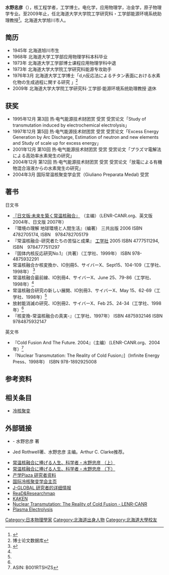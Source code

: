 {{Infobox Scientist
| name = 水野 忠彦
| image =ファイル Dr. Tadahiko Mizuno.jpeg
| caption = 人物资料
| birth_date = 1945年
| birth_place = {{JPN}} [[北海道|北海道]][[旭川市|旭川市]]
| residence = {{JPN}}
| nationality = {{JPN}}
| field = [[电化学|电化学]]、[[应用物理学|应用物理学]]、[[冶金学|冶金学]]、[[原子物理学|原子物理学]]
| work_institution =
| alma_mater = [[北海道大学|北海道大学]]
| doctoral_advisor =
| doctoral_students =
| known_for = [[冷核聚变|冷核聚变]]
| prizes =
* 第3回 [[热·电气能源技术财团|热·电气能源技术财团]]赏 受赏(1995年)<ref name="一般财团法人 热·电气能源技术财团">{{Cite web |url=http://www.teet.or.jp/ |title=一般财团法人 热·电气能源技术财团 |accessdate=2020-09-12 |archive-date=2020-02-12 |archive-url=https://web.archive.org/web/20200212162810/http://www.teet.or.jp/ |dead-url=no }}</ref>
* 第5回 热·电气能源技术财团賞 受賞(1997年)<ref name="一般财团法人 热·电气能源技术财团"/>
* 第10回 热·电气能源技术财团賞 受賞(2001年)<ref name="一般财团法人 热·电气能源技术财团"/>
* 第12回 热·电气能源技术财团賞 受賞(2004年)<ref name="一般财团法人 热·电气能源技术财团"/>
* [[国际冷核聚变学会赏|国际冷核聚变学会赏]]([[Giuliano_Preparata_Medal|Giuliano Preparata Medal]]受赏（2004年）<ref name="ISCMNS Prizes">{{Cite web |url=http://www.iscmns.org/ |title=The International Society for Condensed Matter Nuclear Science Prizes |access-date=2013-04-02 |archive-url=https://web.archive.org/web/20130406141010/http://www.iscmns.org/ |archive-date=2013-04-06 |dead-url=yes }}</ref>

}}

'''水野忠彦'''（{{bd|1945年||||}}），核工程学者，工学博士。电化学，应用物理学，冶金学，原子物理学专业。至2009年止，任北海道大学大学院工学研究科・工学部能源环境系统助理教授<ref>{{Cite web |url=http://www.sangakuplaza.jp/page/154888 |title=产学Plaza研究者资料 |access-date=2013-04-02 |archive-url=https://web.archive.org/web/20150728034821/http://www.sangakuplaza.jp/page/154888 |archive-date=2015-07-28 |dead-url=yes }}</ref>。北海道大学旭川市人。

== 简历 ==
* 1945年 北海道旭川市生
* 1968年 北海道大学工学部应用物理学科本科毕业
* 1973年 北海道大学工学部博士课程应用物理学科中退
* 1973年 北海道大学大学院工学研究科能源专攻助手
* 1976年3月 北海道大学工学博士「d,n反応法によるチタン表面における水素化物の生成過程に関する研究 」<ref>博士论文数据库</ref>
* 2009年 北海道大学大学院工学研究科·工学部·能源环境系统助理教授 退休
== 获奖 ==
* 1995年12月 第3回 热·电气能源技术财团赏 受赏 受赏论文「Study of transmutation induced by electrochemical electrolysis」
* 1997年12月 第5回 热·电气能源技术财团赏 受赏 受赏论文「Excess Energy Generation by Arc Discharge, Estimation of neutron and new elements and Study of scale up for excess energy」
* 2001年12月 第10回 热·电气能源技术财团赏 受赏 受赏论文「プラズマ電解法による高効率水素発生の研究」
* 2004年12月 第12回 热·电气能源技术财团赏 受赏 受赏论文「放電による有機物混合溶液からの水素発生の研究」
* 2004年3月 国际常温核聚变学会赏（Giuliano Preparata Medal) 受赏
== 著书 ==
;日文书
* [http://lenr-canr.org/acrobat/RothwellJmiraiokizu.pdf 『日文版:未来を築く常温核融合』] {{Wayback|url=http://lenr-canr.org/acrobat/RothwellJmiraiokizu.pdf |date=20130404184425 }}（主编）（LENR-CANR.org、英文版 2004年、日文版 2007年）
*『環境の理解 地球環境と人間生活』（编著） 三共出版 2006 ISBN 4782705174,  ISBN　9784782705179
*『常温核融合-研究者たちの苦悩と成果』 [[工学社|工学社]] 2005 ISBN 4777511294,  ISBN　9784777511297
* 『固体内核反応研究No.1』（共著）（工学社、1999年） ISBN 978-4875932291 
* 常温核融合か核変換か、IO別冊5、サイバーX、Sept15、104-109（工学社、1998年） <ref name="北海道大学大学院工学研究科・工学部　著书">{{Cite web |url=http://nms.qe.eng.hokudai.ac.jp/contents/article/article.html |title=北海道大学大学院工学研究科・工学部　著书 |accessdate=2013-04-02 |archive-date=2009-05-22 |archive-url=https://web.archive.org/web/20090522141508/http://nms.qe.eng.hokudai.ac.jp/contents/article/article.html |dead-url=yes }}</ref>
* 常温核融合最前線、IO別冊4、サイバーX、June 25、79-86（工学社、1998年）<ref name="北海道大学大学院工学研究科・工学部　著书"/>
* 常温核融合研究の新しい展開、IO別冊3、サイバーX、May 15、62-69（工学社、1998年）<ref name="北海道大学大学院工学研究科・工学部　著书"/>
* 放射能消滅の研究、IO別冊2、サイバーX、Feb 25、24-34（工学社、1998年）<ref name="北海道大学大学院工学研究科・工学部　著书"/>
* 『核変換-常温核融合の真実-』（工学社、1997年） ISBN 4875932146 ISBN 9784875932147 
;英文书
* 『Cold Fusion And The Future. 2004』（主编）（LENR-CANR.org、2004年）<ref>ASIN: B001RTSHZS</ref>
* 『Nuclear Transmutation: The Reality of Cold Fusion』]（Infinite Energy Press、1998年)　ISBN 978-1892925008

== 参考资料 ==
{{reflist}}
== 相关条目 ==
* [[冷核聚变|冷核聚变]]

== 外部链接 ==
* {{PDFlink|[http://lenr-canr.org/acrobat/MizunoTjyouonkaku.pdf 「常温核融合プロジェクト」]}} - 水野忠彦 著
*{{PDFlink|[http://lenr-canr.org/BookBlurb.htm 「未来を築く常温核融合」（日文版）]}} Jed Rothwell著、水野忠彦 主编。Arthur C. Clarke推荐。
* [https://web.archive.org/web/20121214050628/http://news.goo.ne.jp/article/gooeditor/life/science/gooeditor-20090518-01.html 常温核融合に捧げる人生、科学者・水野忠彦 （上）]
* [https://web.archive.org/web/20121214092413/http://news.goo.ne.jp/article/gooeditor/life/science/gooeditor-20090518-02.html 常温核融合に捧げる人生、科学者・水野忠彦 （下）]
* [https://web.archive.org/web/20150728034821/http://www.sangakuplaza.jp/page/154888 产学Plaza 研究者资料]
* [https://web.archive.org/web/20130406141010/http://www.iscmns.org/ 国际冷核聚变学会主页]
* [http://jglobal.jst.go.jp/detail.php?JGLOBAL_ID=200901030642488559&from=sangakuplaza J-GLOBAL 研究者的详细情报]
* [http://researchmap.jp/read0166652/?lang=japanese ReaD&Researchmap] {{Wayback|url=http://researchmap.jp/read0166652/?lang=japanese |date=20180302103808 }}
* [https://archive.is/20130413132843/http://kaken.nii.ac.jp/d/r/90002203 KAKEN]
* [http://www.lenr-canr.org/acrobat/MizunoTnucleartra.pdf Nuclear Transmutation: The Reality of Cold Fusion - LENR-CANR] {{Wayback|url=http://www.lenr-canr.org/acrobat/MizunoTnucleartra.pdf |date=20121222140549 }}
* [http://www.rexresearch.com/mizuno/mizuno.htm Plasma Electrolysis] {{Wayback|url=http://www.rexresearch.com/mizuno/mizuno.htm |date=20121022153726 }}
{{DEFAULTSORT:Mizuno, Tadahiko}}

[[Category:日本物理學家|Category:日本物理學家]]
[[Category:北海道出身人物|Category:北海道出身人物]]
[[Category:北海道大學校友|Category:北海道大學校友]]